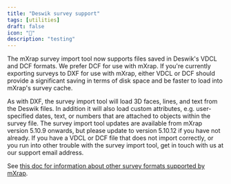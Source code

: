 ```yaml
---
title: "Deswik survey support"
tags: [utilities]
draft: false
icon: "🦀"
description: "testing"
---
```


The mXrap survey import tool now supports files saved in Deswik's VDCL and DCF formats. We prefer DCF for use with mXrap. If you're currently exporting surveys to DXF for use with mXrap, either VDCL or DCF should provide a significant saving in terms of disk space and be faster to load into mXrap's survey cache.

As with DXF, the survey import tool will load 3D faces, lines, and text from the Deswik files. In addition it will also load custom attributes, e.g. user-specified dates, text, or numbers that are attached to objects within the survey file. The survey import tool updates are available from mXrap version 5.10.9 onwards, but please update to version 5.10.12 if you have not already. If you have a VDCL or DCF file that does not import correctly, or you run into other trouble with the survey import tool, get in touch with us at our support email address.

See [this doc for information about other survey formats supported by mXrap](https://mxrap.com/docs/seismic/survey-setup/).
